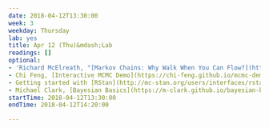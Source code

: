 ```yaml
---
date: 2018-04-12T13:30:00
week: 3
weekday: Thursday
lab: yes
title: Apr 12 (Thu)&mdash;Lab
readings: []
optional:
- 'Richard McElreath, "[Markov Chains: Why Walk When You Can Flow?](http://elevanth.org/blog/2017/11/28/build-a-better-markov-chain/)"'
- Chi Feng, [Interactive MCMC Demo](https://chi-feng.github.io/mcmc-demo/app.html#NaiveNUTS,banana)
- Getting started with [RStan](http://mc-stan.org/users/interfaces/rstan.html)
- Michael Clark, [Bayesian Basics](https://m-clark.github.io/bayesian-basics/)
startTime: 2018-04-12T13:30:00
endTime: 2018-04-12T14:20:00

---
```

